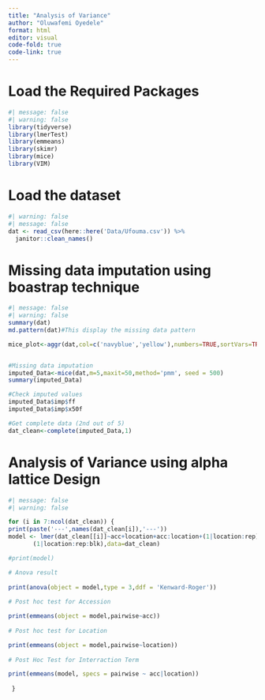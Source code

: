 ```yaml
---
title: "Analysis of Variance"
author: "Oluwafemi Oyedele"
format: html
editor: visual
code-fold: true
code-link: true
---
```


# Load the Required Packages

```r
#| message: false
#| warning: false
library(tidyverse)
library(lmerTest)
library(emmeans)
library(skimr)
library(mice)
library(VIM)
```

# Load the dataset

```r
#| warning: false
#| message: false
dat <- read_csv(here::here('Data/Ufouma.csv')) %>%  
  janitor::clean_names()
```

# Missing data imputation using boastrap technique

```r
#| message: false
#| warning: false
summary(dat)
md.pattern(dat)#This display the missing data pattern

mice_plot<-aggr(dat,col=c('navyblue','yellow'),numbers=TRUE,sortVars=TRUE,labels=names(dat),cex.axis=.7,gap=3,ylab=c('Missing data','Pattern'))


#Missing data imputation
imputed_Data<-mice(dat,m=5,maxit=50,method='pmm', seed = 500)
summary(imputed_Data)

#Check imputed values
imputed_Data$imp$ff
imputed_Data$imp$x50f

#Get complete data (2nd out of 5)
dat_clean<-complete(imputed_Data,1)


```

# Analysis of Variance using alpha lattice Design

```r
#| message: false
#| warning: false

for (i in 7:ncol(dat_clean)) {
print(paste('---',names(dat_clean[i]),'---'))
model <- lmer(dat_clean[[i]]~acc+location+acc:location+(1|location:rep)+
       (1|location:rep:blk),data=dat_clean)

#print(model)

# Anova result
 
print(anova(object = model,type = 3,ddf = 'Kenward-Roger'))
 
# Post hoc test for Accession

print(emmeans(object = model,pairwise~acc))
 
# Post hoc test for Location

print(emmeans(object = model,pairwise~location))
 
# Post Hoc Test for Interraction Term

print(emmeans(model, specs = pairwise ~ acc|location))
 
 }

```

